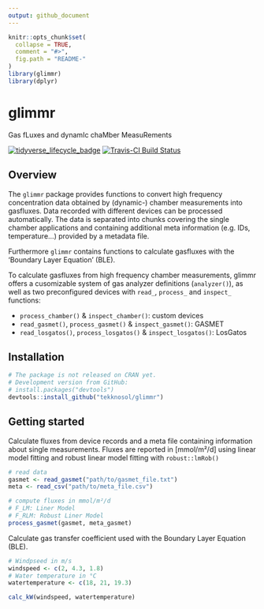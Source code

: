 ```yaml
---
output: github_document
---
```


<!-- README.md is generated from README.Rmd. Please edit that file -->

```r
knitr::opts_chunk$set(
  collapse = TRUE,
  comment = "#>",
  fig.path = "README-"
)
library(glimmr)
library(dplyr)
```

# glimmr
Gas fLuxes and dynamIc chaMber MeasuRements

[![tidyverse_lifecycle_badge](https://img.shields.io/badge/lifecycle-experimental-orange.svg)](https://www.tidyverse.org/lifecycle/#experimental)
[![Travis-CI Build Status](https://travis-ci.org/tekknosol/glimmr.svg?branch=master)](https://travis-ci.org/tekknosol/glimmr)

## Overview
The `glimmr` package provides functions to convert high frequency concentration data
obtained by (dynamic-) chamber measurements into gasfluxes. Data recorded with different devices can be processed automatically. The data is separated into chunks covering the single chamber applications and containing additional meta information (e.g. IDs, temperature...) provided by a metadata file.

Furthermore `glimmr` contains functions to calculate gasfluxes with the 'Boundary Layer Equation' (BLE). 

To calculate gasfluxes from high frequency chamber measurements, glimmr offers a cusomizable system of gas analyzer definitions (`analyzer()`), as well as two preconfigured devices with `read_`, `process_` and `inspect_` functions:

* `process_chamber()` & `inspect_chamber()`: custom devices
* `read_gasmet()`, `process_gasmet()` & `inspect_gasmet()`: GASMET
* `read_losgatos()`, `process_losgatos()` & `inspect_losgatos()`: LosGatos

## Installation

```r
# The package is not released on CRAN yet.
# Development version from GitHub:
# install.packages("devtools")
devtools::install_github("tekknosol/glimmr")
```

## Getting started
Calculate fluxes from device records and a meta file containing information about single measurements.
Fluxes are reported in [mmol/m²/d] using linear model fitting and robust linear model fitting with `robust::lmRob()`

```r
# read data
gasmet <- read_gasmet("path/to/gasmet_file.txt")
meta <- read_csv("path/to/meta_file.csv")

# compute fluxes in mmol/m²/d
# F_LM: Liner Model
# F_RLM: Robust Liner Model
process_gasmet(gasmet, meta_gasmet)
```

Calculate gas transfer coefficient used with the Boundary Layer Equation (BLE).

```r
# Windpseed in m/s
windspeed <- c(2, 4.3, 1.8) 
# Water temperature in °C
watertemperature <- c(18, 21, 19.3) 

calc_kW(windspeed, watertemperature)
```
